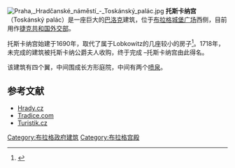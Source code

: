[[File:Praha,_Hradčanské_náměstí_-_Toskánský_palác.jpg|thumb]]
'''托斯卡纳宫'''（Toskánský palác）是一座巨大的[[巴洛克|巴洛克]]建筑，位于[[布拉格|布拉格]][[城堡广场|城堡广场]]西侧，目前用作[[捷克共和国外交部|捷克共和国外交部]]。

托斯卡纳宫始建于1690年，取代了属于Lobkowitz的几座较小的房子<ref>{{Cite web |url=http://www.turistik.cz/cz/kraje/hlavni-mesto-praha/okres-hlavni-mesto-praha/praha-okres-hlavni-mesto-praha/toskansky-palac/ |title=存档副本 |access-date=2011-03-09 |archive-date=2020-11-24 |archive-url=https://web.archive.org/web/20201124043240/https://www.turistik.cz/cz/kraje/hlavni-mesto-praha/okres-hlavni-mesto-praha/praha-okres-hlavni-mesto-praha/toskansky-palac/ |dead-url=no }}</ref>。1718年，未完成的建筑被托斯卡纳公爵夫人收购，终于完成 –托斯卡纳宫由此得名。 

该建筑有四个翼，中间围成长方形庭院，中间有两个[[喷泉|喷泉]]。

==参考文献==
<references />
{{Commonscat|Toskánský palác|托斯卡纳宫}}
*[http://www.hrady.cz/index.php?OID=2208 Hrady.cz] {{Wayback|url=http://www.hrady.cz/index.php?OID=2208 |date=20201030100705 }}
*[http://www.tradice.com/realizace/komplex/Toskan/Toskan.htm Tradice.com] {{Wayback|url=http://www.tradice.com/realizace/komplex/Toskan/Toskan.htm |date=20160313072941 }}
*[http://www.turistik.cz/cz/kraje/hlavni-mesto-praha/okres-hlavni-mesto-praha/praha-okres-hlavni-mesto-praha/toskansky-palac/ Turistik.cz] {{Wayback|url=http://www.turistik.cz/cz/kraje/hlavni-mesto-praha/okres-hlavni-mesto-praha/praha-okres-hlavni-mesto-praha/toskansky-palac/ |date=20201124043240 }}

[[Category:布拉格政府建筑|Category:布拉格政府建筑]]
[[Category:布拉格宫殿|Category:布拉格宫殿]]